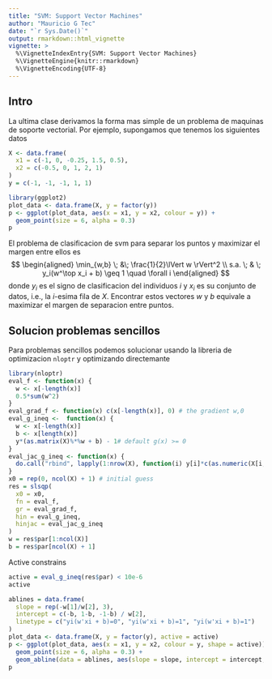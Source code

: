 ```yaml
---
title: "SVM: Support Vector Machines"
author: "Mauricio G Tec"
date: "`r Sys.Date()`"
output: rmarkdown::html_vignette
vignette: >
  %\VignetteIndexEntry{SVM: Support Vector Machines}
  %\VignetteEngine{knitr::rmarkdown}
  %\VignetteEncoding{UTF-8}
---
```


## Intro

La ultima clase derivamos la forma mas simple de un problema de maquinas de soporte vectorial. Por ejemplo, supongamos que tenemos los siguientes datos

```r
X <- data.frame(
  x1 = c(-1, 0, -0.25, 1.5, 0.5),
  x2 = c(-0.5, 0, 1, 2, 1)
)
y = c(-1, -1, -1, 1, 1)
```

```r
library(ggplot2)
plot_data <- data.frame(X, y = factor(y))
p <- ggplot(plot_data, aes(x = x1, y = x2, colour = y)) +
  geom_point(size = 6, alpha = 0.3)
p
```

El problema de clasificacion de svm para separar los puntos y maximizar el margen entre ellos es 
$$
\begin{aligned}
\min_{w,b} \; &\; \frac{1}{2}\lVert w \rVert^2  \\
s.a. \; &  \; y_i(w^\top x_i + b)  \geq 1 \quad \forall i
\end{aligned}
$$
donde $y_i$ es el signo de clasificacion del individuos $i$ y $x_i$ es su conjunto de datos, i.e., la $i$-esima fila de $X$. Encontrar estos vectores $w$ y $b$ equivale a maximizar el margen de separacion entre puntos.  

## Solucion problemas sencillos

Para problemas sencillos podemos solucionar usando la libreria de optimizacion `nloptr` y optimizando directemante

```r
library(nloptr)
eval_f <- function(x) {
  w <- x[-length(x)]
  0.5*sum(w^2)
}
eval_grad_f <- function(x) c(x[-length(x)], 0) # the gradient w,0
eval_g_ineq <-  function(x) {
  w <- x[-length(x)]
  b <- x[length(x)]
  y*(as.matrix(X)%*%w + b) - 1# default g(x) >= 0
}
eval_jac_g_ineq <- function(x) {
  do.call("rbind", lapply(1:nrow(X), function(i) y[i]*c(as.numeric(X[i, ]), 1)))
}
x0 = rep(0, ncol(X) + 1) # initial guess
res = slsqp(
  x0 = x0,
  fn = eval_f,
  gr = eval_grad_f,
  hin = eval_g_ineq,
  hinjac = eval_jac_g_ineq
)
w = res$par[1:ncol(X)]
b = res$par[ncol(X) + 1]
```

Active constrains

```r
active = eval_g_ineq(res$par) < 10e-6
active
```


```r
ablines = data.frame(
  slope = rep(-w[1]/w[2], 3),
  intercept = c(-b, 1-b, -1-b) / w[2],
  linetype = c("yi(w'xi + b)=0", "yi(w'xi + b)=1", "yi(w'xi + b)=1")
)
plot_data <- data.frame(X, y = factor(y), active = active)
p <- ggplot(plot_data, aes(x = x1, y = x2, colour = y, shape = active)) +
  geom_point(size = 6, alpha = 0.3) +
  geom_abline(data = ablines, aes(slope = slope, intercept = intercept, linetype = linetype))
p
```

